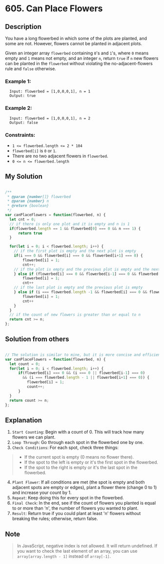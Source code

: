 # 605. Can Place Flowers

## Description
You have a long flowerbed in which some of the plots are planted, and some are not. However, flowers cannot be planted in adjacent plots.

Given an integer array `flowerbed` containing `0`'s and `1`'s, where `0` means empty and `1` means not empty, and an integer `n`, return `true` if `n` new flowers can be planted in the `flowerbed` without violating the no-adjacent-flowers rule and `false` otherwise.

### Example 1:
```
  Input: flowerbed = [1,0,0,0,1], n = 1
  Output: true
```

### Example 2:
```
  Input: flowerbed = [1,0,0,0,1], n = 2
  Output: false
```

### Constraints:
- `1 <= flowerbed.length <= 2 * 104`
- `flowerbed[i]` is `0` or `1`.
- There are no two adjacent flowers in `flowerbed`.
- `0 <= n <= flowerbed.length`

## My Solution
```js

/**
 * @param {number[]} flowerbed
 * @param {number} n
 * @return {boolean}
 */
var canPlaceFlowers = function(flowerbed, n) {
  let cnt = 0;
  // if there is only one plot and it is empty and n is 1
  if(flowerbed.length == 1 && flowerbed[0] === 0 && n === 1) {
      return true
  }

  for(let i = 0; i < flowerbed.length; i++) {
    // if the first plot is empty and the next plot is empty
    if(i === 0 && flowerbed[i] === 0 && flowerbed[i+1] === 0) {
        flowerbed[i] = 1;
        cnt++;
    // if the plot is empty and the previous plot is empty and the next plot is empty
    } else if (flowerbed[i] === 0 && flowerbed[i-1] === 0 && flowerbed[i+1] === 0) {
        flowerbed[i] = 1;
        cnt++
    // if the last plot is empty and the previous plot is empty
    } else if (i === flowerbed.length -1 && flowerbed[i] === 0 && flowerbed[i-1] === 0) {
        flowerbed[i] = 1;
        cnt++
    }
  }
  // if the count of new flowers is greater than or equal to n
  return cnt >= n;
};

```

## Solution from others
```js

// The solution is similar to mine, but it is more concise and efficient.
var canPlaceFlowers = function(flowerbed, n) {
  let count = 0;
  for(let i = 0; i < flowerbed.length; i++) {
      if(flowerbed[i] === 0 && (i === 0 || flowerbed[i-1] === 0) 
        && (i === flowerbed.length - 1 || flowerbed[i+1] === 0)) {
          flowerbed[i] = 1;
          count++;
      }
  }
  return count >= n;
};

```

## Explanation
1. `Start Counting`: Begin with a count of 0. This will track how many flowers we can plant.
2. `Loop Through`: Go through each spot in the flowerbed one by one.
3. `Check Conditions`: For each spot, check three things: 
> - If the current spot is empty (0 means no flower there).
> - If the spot to the left is empty or it's the first spot in the flowerbed.
> - If the spot to the right is empty or it's the last spot in the flowerbed.
4. `Plant Flower`: If all conditions are met (the spot is empty and both adjacent spots are empty or edges), plant a flower there (change 0 to 1) and increase your count by 1.
5. `Repeat`: Keep doing this for every spot in the flowerbed.
6. `Final Check`: In the end, see if the count of flowers you planted is equal to or more than 'n', the number of flowers you wanted to plant.
7. `Result`: Return true if you could plant at least 'n' flowers without breaking the rules; otherwise, return false.

## Note
> In JavaScript, negative index is not allowed. It will return undefined. If you want to check the last element of an array, you can use `array[array.length - 1]` instead of `array[-1]`.
